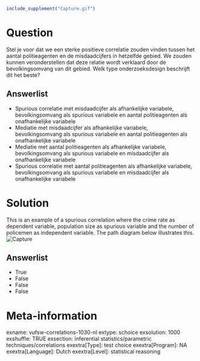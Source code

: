 ```r
include_supplement("Capture.gif")
```

Question
========
Stel je voor dat we een sterke positieve correlatie zouden vinden tussen
het aantal politieagenten en de misdaadcijfers in hetzelfde gebied. We
zouden kunnen veronderstellen dat deze relatie wordt verklaard door de
bevolkingsomvang van dit gebied. Welk type onderzoeksdesign beschrijft
dit het beste?

Answerlist
----------
* Spurious correlatie met misdaadcijfer als afhankelijke variabele,
  bevolkingsomvang als spurious variabele en aantal politieagenten als
  onafhankelijke variabele
* Mediatie met misdaadcijfer als afhankelijke variabele, bevolkingsomvang
  als spurious variabele en aantal politieagenten als onafhankelijke
  variabele
* Mediatie met aantal politieagenten als afhankelijke variabele,
  bevolkingsomvang als spurious variabele en misdaadcijfer als
  onafhankelijke variabele
* Spurious correlatie met aantal politieagenten als afhankelijke
  variabele, bevolkingsomvang als spurious variabele en misdaadcijfer als
  onafhankelijke variabele

Solution
========





This is an example of a spurious correlation where the crime rate as
dependent variable, population size as spurious variable and the number
of policemen as independent variable. The path diagram below illustrates
this.  
<img src="Capture.gif" class="fr-fic fr-dii tvcss_3" alt="Capture" />


Answerlist
----------
* True
* False
* False
* False

Meta-information
================
exname: vufsw-correlations-1030-nl
extype: schoice
exsolution: 1000
exshuffle: TRUE
exsection: inferential statistics/parametric techniques/correlations
exextra[Type]: test choice
exextra[Program]: NA
exextra[Language]: Dutch
exextra[Level]: statistical reasoning

